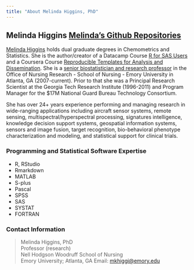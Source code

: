 ```yaml
---
title: "About Melinda Higgins, PhD"
---
```


## Melinda Higgins <i class="fa fa-github fa-1x"></i> [Melinda's **Github** Repositories](https://github.com/melindahiggins2000)

[Melinda Higgins](https://melindahiggins.netlify.app/) holds dual graduate degrees in Chemometrics and Statistics. She is the author/creator of a Datacamp Course [R for SAS Users](https://www.datacamp.com/courses/r-for-sas-users) and a Coursera Course [Reproducible Templates for Analysis and Dissemination](https://www.coursera.org/learn/reproducible-templates-analysis). She is a [senior biostatistician and research professor](http://nursing.emory.edu/faculty-and-research/directory/profile.html?id=980) in the Office of Nursing Research - School of Nursing - Emory University in Atlanta, GA (2007-current). Prior to that she was a Principal Research Scientist at the Georgia Tech Research Institute (1996-2011) and Program Manager for the $17M National Guard Bureau Technology Consortium. 

She has over 24+ years experience performing and managing research in wide-ranging applications including aircraft sensor systems, remote sensing, multispectral/hyperspectral processing, signatures intelligence, knowledge decision support systems, geospatial information systems, sensors and image fusion, target recognition, bio-behavioral phenotype characterization and modeling, and statistical support for clinical trials.

### Programming and Statistical Software Expertise

* R, RStudio
* Rmarkdown
* MATLAB
* S-plus
* Pascal
* SPSS
* SAS
* SYSTAT
* FORTRAN

### Contact Information

> Melinda Higgins, PhD <br>
  Professor (research) <br>
  Nell Hodgson Woodruff School of Nursing <br>
  Emory University; Atlanta, GA
  Email: [mkhiggi@emory.edu](mailto: mkhiggi@emory.edu) <br>
  
  
